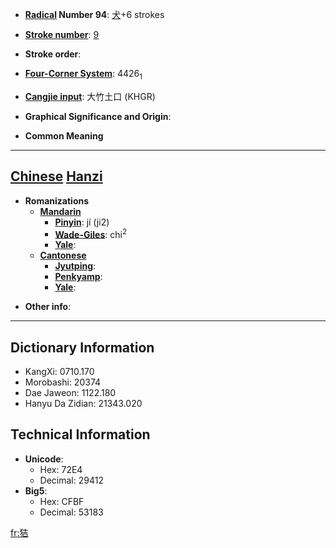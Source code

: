 * '''[[Wiktionary:Chinese radical index| Radical]] Number 94''': [[Wiktionary:Chinese radical index 犬|犬]]+6 strokes

* '''[[Wiktionary:Chinese total strokes index|Stroke number]]''': [[Wiktionary:Chinese total strokes index 9|9]]

* '''Stroke order''': 

* '''[[Wiktionary:Chinese four corner index|Four-Corner System]]''': 4426<sub>1</sub>

* '''[[Wiktionary:Chinese Cangjie index|Cangjie input]]''': 大竹土口 (KHGR)

* '''Graphical Significance and Origin''': 

* '''Common Meaning'''

----

== [[Chinese]] [[Hanzi]] ==

* '''Romanizations'''
** '''[[Mandarin]]'''
*** '''[[Pinyin]]''': jí (ji2)
*** '''[[Wade-Giles]]''': chi<sup>2</sup>
*** '''[[Yale]]''': 
** '''[[Cantonese]]'''
*** '''[[Jyutping]]''':
*** '''[[Penkyamp]]''': 
*** '''[[Yale]]''': 

* '''Other info''': 

----

== Dictionary Information ==

* KangXi: 0710.170
* Morobashi: 20374
* Dae Jaweon: 1122.180
* Hanyu Da Zidian: 21343.020

== Technical Information ==

* '''Unicode''':
** Hex: 72E4
** Decimal: 29412
* '''Big5''':
** Hex: CFBF
** Decimal: 53183

[[fr:狤]]